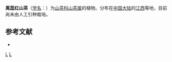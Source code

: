 {{Speciesbox 
| taxon = Camellia liberistamina
| authority = Chang
}}

'''离蕊红山茶'''（[[学名|学名]]：{{lang|la|''Camellia liberistamina''}}）为[[山茶科|山茶科]][[山茶属|山茶属]]的植物。分布在[[中国大陆|中国大陆]]的[[江西|江西]]等地，目前尚未由人工引种栽培。

== 参考文献 ==
<div class="references-small">
* {{cite web| url =http://www.bioinfo.cn/db05/KmzwSpecies.php?action=view&id=28950| title =离蕊红山茶| work =《中国高等植物数据库全库》| publisher =中国科学院微生物研究所| author =昆明植物研究所| accessdate =2009-02-26| deadurl =yes| archiveurl =https://web.archive.org/web/20160305013749/http://www.bioinfo.cn/db05/KmzwSpecies.php?action=view&id=28950| archivedate =2016-03-05}}
</div>
{{Taxonbar|from=Q15232700}}

[[Category:山茶属|L]]
[[Category:江西植物|L]]